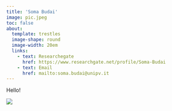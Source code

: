 ---
title: 'Soma Budai'
image: pic.jpeg
toc: false
about:
  template: trestles
  image-shape: round
  image-width: 20em
  links:
    - text: Researchegate
      href: https://www.researchgate.net/profile/Soma-Budai
    - text: Email
      href: mailto:soma.budai@unipv.it
---

Hello!

![](pic.jpeg)
